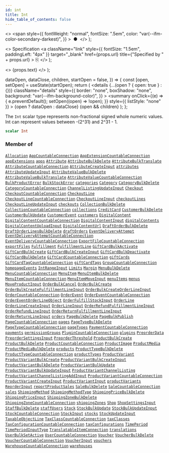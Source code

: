 ```yaml
---
id: int
title: Int
hide_table_of_contents: false
---
```


  <>
    <span
      style={{
        fontWeight: "normal",
        fontSize: ".5em",
        color: "var(--ifm-color-secondary-darkest)",
      }}
    >
      &nbsp;●&nbsp;
    </span>
  </>
);

  <>
    Specification
    <a
      className="link"
      style={{ fontSize: "1.5em", paddingLeft: "4px" }}
      target="\_blank"
      href={props.url}
      title={"Specified by " + props.url}
    >
      ⎘
    </a>
  </>
);

  <>
    <span className={props.class}>{props.text}</span>
  </>
);


  dataOpen,
  dataClose,
  children,
  startOpen = false,
}) => {
  const [open, setOpen] = useState(startOpen);
  return (
    <details
      {...(open ? { open: true } : {})}
      className="details"
      style={{
        border: "none",
        boxShadow: "none",
        background: "var(--ifm-background-color)",
      }}
    >
      <summary
        onClick={(e) => {
          e.preventDefault();
          setOpen((open) => !open);
        }}
        style={{ listStyle: "none" }}
      >
        {open ? dataOpen : dataClose}
      </summary>
      {open && children}
    </details>
  );
};

The `Int` scalar type represents non-fractional signed whole numeric values. Int can represent values between -(2^31) and 2^31 - 1.

```graphql
scalar Int
```

### Member of

[`Allocation`](../../../api-reference/products/objects/allocation) <Badge class="badge badge--secondary" text="object"/><Bullet />[`AppCountableConnection`](../../../api-reference/apps/objects/app-countable-connection) <Badge class="badge badge--secondary" text="object"/><Bullet />[`AppExtensionCountableConnection`](../../../api-reference/apps/objects/app-extension-countable-connection) <Badge class="badge badge--secondary" text="object"/><Bullet />[`appExtensions`](../../../api-reference/apps/queries/app-extensions) <Badge class="badge badge--secondary" text="query"/><Bullet />[`apps`](../../../api-reference/apps/queries/apps) <Badge class="badge badge--secondary" text="query"/><Bullet />[`Attribute`](../../../api-reference/attributes/objects/attribute) <Badge class="badge badge--secondary" text="object"/><Bullet />[`AttributeBulkDelete`](../../../api-reference/attributes/objects/attribute-bulk-delete) <Badge class="badge badge--secondary" text="object"/><Bullet />[`AttributeBulkTranslate`](../../../api-reference/attributes/objects/attribute-bulk-translate) <Badge class="badge badge--secondary" text="object"/><Bullet />[`AttributeCountableConnection`](../../../api-reference/attributes/objects/attribute-countable-connection) <Badge class="badge badge--secondary" text="object"/><Bullet />[`AttributeCreateInput`](../../../api-reference/attributes/inputs/attribute-create-input) <Badge class="badge badge--secondary" text="input"/><Bullet />[`attributes`](../../../api-reference/attributes/queries/attributes) <Badge class="badge badge--secondary" text="query"/><Bullet />[`AttributeUpdateInput`](../../../api-reference/attributes/inputs/attribute-update-input) <Badge class="badge badge--secondary" text="input"/><Bullet />[`AttributeValueBulkDelete`](../../../api-reference/attributes/objects/attribute-value-bulk-delete) <Badge class="badge badge--secondary" text="object"/><Bullet />[`AttributeValueBulkTranslate`](../../../api-reference/attributes/objects/attribute-value-bulk-translate) <Badge class="badge badge--secondary" text="object"/><Bullet />[`AttributeValueCountableConnection`](../../../api-reference/attributes/objects/attribute-value-countable-connection) <Badge class="badge badge--secondary" text="object"/><Bullet />[`BulkProductError`](../../../api-reference/products/objects/bulk-product-error) <Badge class="badge badge--secondary" text="object"/><Bullet />[`BulkStockError`](../../../api-reference/products/objects/bulk-stock-error) <Badge class="badge badge--secondary" text="object"/><Bullet />[`categories`](../../../api-reference/products/queries/categories) <Badge class="badge badge--secondary" text="query"/><Bullet />[`Category`](../../../api-reference/products/objects/category) <Badge class="badge badge--secondary" text="object"/><Bullet />[`CategoryBulkDelete`](../../../api-reference/products/objects/category-bulk-delete) <Badge class="badge badge--secondary" text="object"/><Bullet />[`CategoryCountableConnection`](../../../api-reference/products/objects/category-countable-connection) <Badge class="badge badge--secondary" text="object"/><Bullet />[`ChannelListingUpdateInput`](../../../api-reference/products/inputs/channel-listing-update-input) <Badge class="badge badge--secondary" text="input"/><Bullet />[`Checkout`](../../../api-reference/checkout/objects/checkout) <Badge class="badge badge--secondary" text="object"/><Bullet />[`CheckoutCountableConnection`](../../../api-reference/checkout/objects/checkout-countable-connection) <Badge class="badge badge--secondary" text="object"/><Bullet />[`CheckoutLine`](../../../api-reference/checkout/objects/checkout-line) <Badge class="badge badge--secondary" text="object"/><Bullet />[`CheckoutLineCountableConnection`](../../../api-reference/checkout/objects/checkout-line-countable-connection) <Badge class="badge badge--secondary" text="object"/><Bullet />[`CheckoutLineInput`](../../../api-reference/checkout/inputs/checkout-line-input) <Badge class="badge badge--secondary" text="input"/><Bullet />[`checkoutLines`](../../../api-reference/checkout/queries/checkout-lines) <Badge class="badge badge--secondary" text="query"/><Bullet />[`CheckoutLineUpdateInput`](../../../api-reference/checkout/inputs/checkout-line-update-input) <Badge class="badge badge--secondary" text="input"/><Bullet />[`checkouts`](../../../api-reference/checkout/queries/checkouts) <Badge class="badge badge--secondary" text="query"/><Bullet />[`CollectionBulkDelete`](../../../api-reference/products/objects/collection-bulk-delete) <Badge class="badge badge--secondary" text="object"/><Bullet />[`CollectionCountableConnection`](../../../api-reference/products/objects/collection-countable-connection) <Badge class="badge badge--secondary" text="object"/><Bullet />[`collections`](../../../api-reference/products/queries/collections) <Badge class="badge badge--secondary" text="query"/><Bullet />[`CreditCard`](../../../api-reference/payments/objects/credit-card) <Badge class="badge badge--secondary" text="object"/><Bullet />[`CustomerBulkDelete`](../../../api-reference/users/objects/customer-bulk-delete) <Badge class="badge badge--secondary" text="object"/><Bullet />[`CustomerBulkUpdate`](../../../api-reference/users/objects/customer-bulk-update) <Badge class="badge badge--secondary" text="object"/><Bullet />[`CustomerEvent`](../../../api-reference/users/objects/customer-event) <Badge class="badge badge--secondary" text="object"/><Bullet />[`customers`](../../../api-reference/users/queries/customers) <Badge class="badge badge--secondary" text="query"/><Bullet />[`DigitalContent`](../../../api-reference/products/objects/digital-content) <Badge class="badge badge--secondary" text="object"/><Bullet />[`DigitalContentCountableConnection`](../../../api-reference/products/objects/digital-content-countable-connection) <Badge class="badge badge--secondary" text="object"/><Bullet />[`DigitalContentInput`](../../../api-reference/products/inputs/digital-content-input) <Badge class="badge badge--secondary" text="input"/><Bullet />[`digitalContents`](../../../api-reference/products/queries/digital-contents) <Badge class="badge badge--secondary" text="query"/><Bullet />[`DigitalContentUploadInput`](../../../api-reference/products/inputs/digital-content-upload-input) <Badge class="badge badge--secondary" text="input"/><Bullet />[`DigitalContentUrl`](../../../api-reference/products/objects/digital-content-url) <Badge class="badge badge--secondary" text="object"/><Bullet />[`DraftOrderBulkDelete`](../../../api-reference/orders/objects/draft-order-bulk-delete) <Badge class="badge badge--secondary" text="object"/><Bullet />[`DraftOrderLinesBulkDelete`](../../../api-reference/orders/objects/draft-order-lines-bulk-delete) <Badge class="badge badge--secondary" text="object"/><Bullet />[`draftOrders`](../../../api-reference/orders/queries/draft-orders) <Badge class="badge badge--secondary" text="query"/><Bullet />[`EventDeliveryAttempt`](../../../api-reference/webhooks/objects/event-delivery-attempt) <Badge class="badge badge--secondary" text="object"/><Bullet />[`EventDeliveryAttemptCountableConnection`](../../../api-reference/miscellaneous/objects/event-delivery-attempt-countable-connection) <Badge class="badge badge--secondary" text="object"/><Bullet />[`EventDeliveryCountableConnection`](../../../api-reference/miscellaneous/objects/event-delivery-countable-connection) <Badge class="badge badge--secondary" text="object"/><Bullet />[`ExportFileCountableConnection`](../../../api-reference/miscellaneous/objects/export-file-countable-connection) <Badge class="badge badge--secondary" text="object"/><Bullet />[`exportFiles`](../../../api-reference/miscellaneous/queries/export-files) <Badge class="badge badge--secondary" text="query"/><Bullet />[`Fulfillment`](../../../api-reference/orders/objects/fulfillment) <Badge class="badge badge--secondary" text="object"/><Bullet />[`FulfillmentLine`](../../../api-reference/orders/objects/fulfillment-line) <Badge class="badge badge--secondary" text="object"/><Bullet />[`GiftCardBulkActivate`](../../../api-reference/gift-cards/objects/gift-card-bulk-activate) <Badge class="badge badge--secondary" text="object"/><Bullet />[`GiftCardBulkCreate`](../../../api-reference/gift-cards/objects/gift-card-bulk-create) <Badge class="badge badge--secondary" text="object"/><Bullet />[`GiftCardBulkCreateInput`](../../../api-reference/gift-cards/inputs/gift-card-bulk-create-input) <Badge class="badge badge--secondary" text="input"/><Bullet />[`GiftCardBulkDeactivate`](../../../api-reference/gift-cards/objects/gift-card-bulk-deactivate) <Badge class="badge badge--secondary" text="object"/><Bullet />[`GiftCardBulkDelete`](../../../api-reference/gift-cards/objects/gift-card-bulk-delete) <Badge class="badge badge--secondary" text="object"/><Bullet />[`GiftCardCountableConnection`](../../../api-reference/gift-cards/objects/gift-card-countable-connection) <Badge class="badge badge--secondary" text="object"/><Bullet />[`giftCards`](../../../api-reference/gift-cards/queries/gift-cards) <Badge class="badge badge--secondary" text="query"/><Bullet />[`GiftCardTagCountableConnection`](../../../api-reference/gift-cards/objects/gift-card-tag-countable-connection) <Badge class="badge badge--secondary" text="object"/><Bullet />[`giftCardTags`](../../../api-reference/gift-cards/queries/gift-card-tags) <Badge class="badge badge--secondary" text="query"/><Bullet />[`GroupCountableConnection`](../../../api-reference/users/objects/group-countable-connection) <Badge class="badge badge--secondary" text="object"/><Bullet />[`homepageEvents`](../../../api-reference/orders/queries/homepage-events) <Badge class="badge badge--secondary" text="query"/><Bullet />[`IntRangeInput`](../../../api-reference/miscellaneous/inputs/int-range-input) <Badge class="badge badge--secondary" text="input"/><Bullet />[`Limits`](../../../api-reference/miscellaneous/objects/limits) <Badge class="badge badge--secondary" text="object"/><Bullet />[`Margin`](../../../api-reference/products/objects/margin) <Badge class="badge badge--secondary" text="object"/><Bullet />[`MenuBulkDelete`](../../../api-reference/menu/objects/menu-bulk-delete) <Badge class="badge badge--secondary" text="object"/><Bullet />[`MenuCountableConnection`](../../../api-reference/menu/objects/menu-countable-connection) <Badge class="badge badge--secondary" text="object"/><Bullet />[`MenuItem`](../../../api-reference/menu/objects/menu-item) <Badge class="badge badge--secondary" text="object"/><Bullet />[`MenuItemBulkDelete`](../../../api-reference/menu/objects/menu-item-bulk-delete) <Badge class="badge badge--secondary" text="object"/><Bullet />[`MenuItemCountableConnection`](../../../api-reference/menu/objects/menu-item-countable-connection) <Badge class="badge badge--secondary" text="object"/><Bullet />[`MenuItemMoveInput`](../../../api-reference/miscellaneous/inputs/menu-item-move-input) <Badge class="badge badge--secondary" text="input"/><Bullet />[`menuItems`](../../../api-reference/menu/queries/menu-items) <Badge class="badge badge--secondary" text="query"/><Bullet />[`menus`](../../../api-reference/menu/queries/menus) <Badge class="badge badge--secondary" text="query"/><Bullet />[`MoveProductInput`](../../../api-reference/products/inputs/move-product-input) <Badge class="badge badge--secondary" text="input"/><Bullet />[`OrderBulkCancel`](../../../api-reference/orders/objects/order-bulk-cancel) <Badge class="badge badge--secondary" text="object"/><Bullet />[`OrderBulkCreate`](../../../api-reference/orders/objects/order-bulk-create) <Badge class="badge badge--secondary" text="object"/><Bullet />[`OrderBulkCreateFulfillmentLineInput`](../../../api-reference/orders/inputs/order-bulk-create-fulfillment-line-input) <Badge class="badge badge--secondary" text="input"/><Bullet />[`OrderBulkCreateOrderLineInput`](../../../api-reference/orders/inputs/order-bulk-create-order-line-input) <Badge class="badge badge--secondary" text="input"/><Bullet />[`OrderCountableConnection`](../../../api-reference/orders/objects/order-countable-connection) <Badge class="badge badge--secondary" text="object"/><Bullet />[`OrderEvent`](../../../api-reference/orders/objects/order-event) <Badge class="badge badge--secondary" text="object"/><Bullet />[`OrderEventCountableConnection`](../../../api-reference/orders/objects/order-event-countable-connection) <Badge class="badge badge--secondary" text="object"/><Bullet />[`OrderEventOrderLineObject`](../../../api-reference/orders/objects/order-event-order-line-object) <Badge class="badge badge--secondary" text="object"/><Bullet />[`OrderFulfillStockInput`](../../../api-reference/orders/inputs/order-fulfill-stock-input) <Badge class="badge badge--secondary" text="input"/><Bullet />[`OrderLine`](../../../api-reference/orders/objects/order-line) <Badge class="badge badge--secondary" text="object"/><Bullet />[`OrderLineCreateInput`](../../../api-reference/orders/inputs/order-line-create-input) <Badge class="badge badge--secondary" text="input"/><Bullet />[`OrderLineInput`](../../../api-reference/orders/inputs/order-line-input) <Badge class="badge badge--secondary" text="input"/><Bullet />[`OrderRefundFulfillmentLineInput`](../../../api-reference/orders/inputs/order-refund-fulfillment-line-input) <Badge class="badge badge--secondary" text="input"/><Bullet />[`OrderRefundLineInput`](../../../api-reference/orders/inputs/order-refund-line-input) <Badge class="badge badge--secondary" text="input"/><Bullet />[`OrderReturnFulfillmentLineInput`](../../../api-reference/orders/inputs/order-return-fulfillment-line-input) <Badge class="badge badge--secondary" text="input"/><Bullet />[`OrderReturnLineInput`](../../../api-reference/orders/inputs/order-return-line-input) <Badge class="badge badge--secondary" text="input"/><Bullet />[`orders`](../../../api-reference/orders/queries/orders) <Badge class="badge badge--secondary" text="query"/><Bullet />[`PageBulkDelete`](../../../api-reference/pages/objects/page-bulk-delete) <Badge class="badge badge--secondary" text="object"/><Bullet />[`PageBulkPublish`](../../../api-reference/pages/objects/page-bulk-publish) <Badge class="badge badge--secondary" text="object"/><Bullet />[`PageCountableConnection`](../../../api-reference/pages/objects/page-countable-connection) <Badge class="badge badge--secondary" text="object"/><Bullet />[`pages`](../../../api-reference/pages/queries/pages) <Badge class="badge badge--secondary" text="query"/><Bullet />[`PageTypeBulkDelete`](../../../api-reference/pages/objects/page-type-bulk-delete) <Badge class="badge badge--secondary" text="object"/><Bullet />[`PageTypeCountableConnection`](../../../api-reference/pages/objects/page-type-countable-connection) <Badge class="badge badge--secondary" text="object"/><Bullet />[`pageTypes`](../../../api-reference/pages/queries/page-types) <Badge class="badge badge--secondary" text="query"/><Bullet />[`PaymentCountableConnection`](../../../api-reference/payments/objects/payment-countable-connection) <Badge class="badge badge--secondary" text="object"/><Bullet />[`payments`](../../../api-reference/payments/queries/payments) <Badge class="badge badge--secondary" text="query"/><Bullet />[`permissionGroups`](../../../api-reference/users/queries/permission-groups) <Badge class="badge badge--secondary" text="query"/><Bullet />[`PluginCountableConnection`](../../../api-reference/miscellaneous/objects/plugin-countable-connection) <Badge class="badge badge--secondary" text="object"/><Bullet />[`plugins`](../../../api-reference/miscellaneous/queries/plugins) <Badge class="badge badge--secondary" text="query"/><Bullet />[`PreorderData`](../../../api-reference/products/objects/preorder-data) <Badge class="badge badge--secondary" text="object"/><Bullet />[`PreorderSettingsInput`](../../../api-reference/products/inputs/preorder-settings-input) <Badge class="badge badge--secondary" text="input"/><Bullet />[`PreorderThreshold`](../../../api-reference/products/objects/preorder-threshold) <Badge class="badge badge--secondary" text="object"/><Bullet />[`ProductBulkCreate`](../../../api-reference/products/objects/product-bulk-create) <Badge class="badge badge--secondary" text="object"/><Bullet />[`ProductBulkDelete`](../../../api-reference/products/objects/product-bulk-delete) <Badge class="badge badge--secondary" text="object"/><Bullet />[`ProductCountableConnection`](../../../api-reference/products/objects/product-countable-connection) <Badge class="badge badge--secondary" text="object"/><Bullet />[`ProductImage`](../../../api-reference/products/objects/product-image) <Badge class="badge badge--secondary" text="object"/><Bullet />[`ProductMedia`](../../../api-reference/products/objects/product-media) <Badge class="badge badge--secondary" text="object"/><Bullet />[`ProductMediaBulkDelete`](../../../api-reference/products/objects/product-media-bulk-delete) <Badge class="badge badge--secondary" text="object"/><Bullet />[`products`](../../../api-reference/products/queries/products) <Badge class="badge badge--secondary" text="query"/><Bullet />[`ProductTypeBulkDelete`](../../../api-reference/products/objects/product-type-bulk-delete) <Badge class="badge badge--secondary" text="object"/><Bullet />[`ProductTypeCountableConnection`](../../../api-reference/products/objects/product-type-countable-connection) <Badge class="badge badge--secondary" text="object"/><Bullet />[`productTypes`](../../../api-reference/products/queries/product-types) <Badge class="badge badge--secondary" text="query"/><Bullet />[`ProductVariant`](../../../api-reference/products/objects/product-variant) <Badge class="badge badge--secondary" text="object"/><Bullet />[`ProductVariantBulkCreate`](../../../api-reference/products/objects/product-variant-bulk-create) <Badge class="badge badge--secondary" text="object"/><Bullet />[`ProductVariantBulkCreateInput`](../../../api-reference/products/inputs/product-variant-bulk-create-input) <Badge class="badge badge--secondary" text="input"/><Bullet />[`ProductVariantBulkDelete`](../../../api-reference/products/objects/product-variant-bulk-delete) <Badge class="badge badge--secondary" text="object"/><Bullet />[`ProductVariantBulkUpdate`](../../../api-reference/products/objects/product-variant-bulk-update) <Badge class="badge badge--secondary" text="object"/><Bullet />[`ProductVariantBulkUpdateInput`](../../../api-reference/products/inputs/product-variant-bulk-update-input) <Badge class="badge badge--secondary" text="input"/><Bullet />[`ProductVariantChannelListing`](../../../api-reference/products/objects/product-variant-channel-listing) <Badge class="badge badge--secondary" text="object"/><Bullet />[`ProductVariantChannelListingAddInput`](../../../api-reference/products/inputs/product-variant-channel-listing-add-input) <Badge class="badge badge--secondary" text="input"/><Bullet />[`ProductVariantCountableConnection`](../../../api-reference/products/objects/product-variant-countable-connection) <Badge class="badge badge--secondary" text="object"/><Bullet />[`ProductVariantCreateInput`](../../../api-reference/products/inputs/product-variant-create-input) <Badge class="badge badge--secondary" text="input"/><Bullet />[`ProductVariantInput`](../../../api-reference/products/inputs/product-variant-input) <Badge class="badge badge--secondary" text="input"/><Bullet />[`productVariants`](../../../api-reference/products/queries/product-variants) <Badge class="badge badge--secondary" text="query"/><Bullet />[`ReorderInput`](../../../api-reference/miscellaneous/inputs/reorder-input) <Badge class="badge badge--secondary" text="input"/><Bullet />[`reportProductSales`](../../../api-reference/products/queries/report-product-sales) <Badge class="badge badge--secondary" text="query"/><Bullet />[`SaleBulkDelete`](../../../api-reference/discounts/objects/sale-bulk-delete) <Badge class="badge badge--secondary" text="object"/><Bullet />[`SaleCountableConnection`](../../../api-reference/discounts/objects/sale-countable-connection) <Badge class="badge badge--secondary" text="object"/><Bullet />[`sales`](../../../api-reference/discounts/queries/sales) <Badge class="badge badge--secondary" text="query"/><Bullet />[`ShippingMethod`](../../../api-reference/shipping/objects/shipping-method) <Badge class="badge badge--secondary" text="object"/><Bullet />[`ShippingMethodType`](../../../api-reference/shipping/objects/shipping-method-type) <Badge class="badge badge--secondary" text="object"/><Bullet />[`ShippingPriceBulkDelete`](../../../api-reference/shipping/objects/shipping-price-bulk-delete) <Badge class="badge badge--secondary" text="object"/><Bullet />[`ShippingPriceInput`](../../../api-reference/shipping/inputs/shipping-price-input) <Badge class="badge badge--secondary" text="input"/><Bullet />[`ShippingZoneBulkDelete`](../../../api-reference/shipping/objects/shipping-zone-bulk-delete) <Badge class="badge badge--secondary" text="object"/><Bullet />[`ShippingZoneCountableConnection`](../../../api-reference/shipping/objects/shipping-zone-countable-connection) <Badge class="badge badge--secondary" text="object"/><Bullet />[`shippingZones`](../../../api-reference/shipping/queries/shipping-zones) <Badge class="badge badge--secondary" text="query"/><Bullet />[`Shop`](../../../api-reference/miscellaneous/objects/shop) <Badge class="badge badge--secondary" text="object"/><Bullet />[`ShopSettingsInput`](../../../api-reference/miscellaneous/inputs/shop-settings-input) <Badge class="badge badge--secondary" text="input"/><Bullet />[`StaffBulkDelete`](../../../api-reference/users/objects/staff-bulk-delete) <Badge class="badge badge--secondary" text="object"/><Bullet />[`staffUsers`](../../../api-reference/users/queries/staff-users) <Badge class="badge badge--secondary" text="query"/><Bullet />[`Stock`](../../../api-reference/products/objects/stock) <Badge class="badge badge--secondary" text="object"/><Bullet />[`StockBulkUpdate`](../../../api-reference/products/objects/stock-bulk-update) <Badge class="badge badge--secondary" text="object"/><Bullet />[`StockBulkUpdateInput`](../../../api-reference/products/inputs/stock-bulk-update-input) <Badge class="badge badge--secondary" text="input"/><Bullet />[`StockCountableConnection`](../../../api-reference/products/objects/stock-countable-connection) <Badge class="badge badge--secondary" text="object"/><Bullet />[`StockInput`](../../../api-reference/products/inputs/stock-input) <Badge class="badge badge--secondary" text="input"/><Bullet />[`stocks`](../../../api-reference/products/queries/stocks) <Badge class="badge badge--secondary" text="query"/><Bullet />[`StockUpdateInput`](../../../api-reference/products/inputs/stock-update-input) <Badge class="badge badge--secondary" text="input"/><Bullet />[`TaxableObjectLine`](../../../api-reference/taxes/objects/taxable-object-line) <Badge class="badge badge--secondary" text="object"/><Bullet />[`TaxClassCountableConnection`](../../../api-reference/taxes/objects/tax-class-countable-connection) <Badge class="badge badge--secondary" text="object"/><Bullet />[`taxClasses`](../../../api-reference/taxes/queries/tax-classes) <Badge class="badge badge--secondary" text="query"/><Bullet />[`TaxConfigurationCountableConnection`](../../../api-reference/taxes/objects/tax-configuration-countable-connection) <Badge class="badge badge--secondary" text="object"/><Bullet />[`taxConfigurations`](../../../api-reference/taxes/queries/tax-configurations) <Badge class="badge badge--secondary" text="query"/><Bullet />[`TimePeriod`](../../../api-reference/miscellaneous/objects/time-period) <Badge class="badge badge--secondary" text="object"/><Bullet />[`TimePeriodInputType`](../../../api-reference/miscellaneous/inputs/time-period-input-type) <Badge class="badge badge--secondary" text="input"/><Bullet />[`TranslatableItemConnection`](../../../api-reference/miscellaneous/objects/translatable-item-connection) <Badge class="badge badge--secondary" text="object"/><Bullet />[`translations`](../../../api-reference/miscellaneous/queries/translations) <Badge class="badge badge--secondary" text="query"/><Bullet />[`UserBulkSetActive`](../../../api-reference/users/objects/user-bulk-set-active) <Badge class="badge badge--secondary" text="object"/><Bullet />[`UserCountableConnection`](../../../api-reference/users/objects/user-countable-connection) <Badge class="badge badge--secondary" text="object"/><Bullet />[`Voucher`](../../../api-reference/discounts/objects/voucher) <Badge class="badge badge--secondary" text="object"/><Bullet />[`VoucherBulkDelete`](../../../api-reference/discounts/objects/voucher-bulk-delete) <Badge class="badge badge--secondary" text="object"/><Bullet />[`VoucherCountableConnection`](../../../api-reference/discounts/objects/voucher-countable-connection) <Badge class="badge badge--secondary" text="object"/><Bullet />[`VoucherInput`](../../../api-reference/discounts/inputs/voucher-input) <Badge class="badge badge--secondary" text="input"/><Bullet />[`vouchers`](../../../api-reference/discounts/queries/vouchers) <Badge class="badge badge--secondary" text="query"/><Bullet />[`WarehouseCountableConnection`](../../../api-reference/products/objects/warehouse-countable-connection) <Badge class="badge badge--secondary" text="object"/><Bullet />[`warehouses`](../../../api-reference/products/queries/warehouses) <Badge class="badge badge--secondary" text="query"/>
